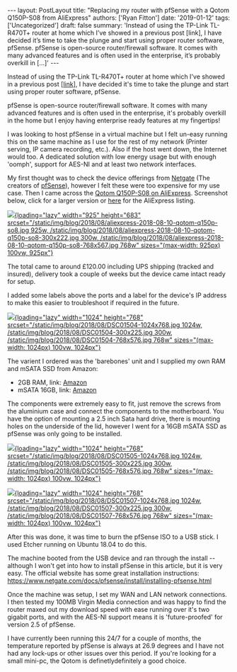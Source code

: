 \-\-- layout: PostLayout title: \"Replacing my router with pfSense with a Qotom Q150P-S08 from AliExpress\" authors: \[\'Ryan Fitton\'\] date: \'2019-01-12\' tags: \[\'Uncategorized\'\] draft: false summary: \'Instead of using the TP-Link TL-R470T+ router at home which I&#8217;ve showed in a previous post \[link\], I have decided it&#8217;s time to take the plunge and start using proper router software, pfSense. pfSense is open-source router/firewall software. It comes with many advanced features and is often used in the enterprise, it&#8217;s probably overkill in \[&hellip;\]\' \-\--

Instead of using the TP-Link TL-R470T+ router at home which I've showed in a previous post \[[link](https://ryanfitton.co.uk/blog/how-i-installed-cat6-ethernet-in-my-home/)\], I have decided it's time to take the plunge and start using proper router software, pfSense.

pfSense is open-source router/firewall software. It comes with many advanced features and is often used in the enterprise, it's probably overkill in the home but I enjoy having enterprise ready features at my fingertips!

I was looking to host pfSense in a virtual machine but I felt un-easy running this on the same machine as I use for the rest of my network (Printer serving, IP camera recording, etc.). Also if the host went down, the Internet would too. A dedicated solution with low energy usage but with enough 'oomph', support for AES-NI and at least two network interfaces.

My first thought was to check the device offerings from [Netgate](https://www.netgate.com/) (The creators of [pfSense](https://www.pfsense.org/)), however I felt these were too expensive for my use case. Then I came across the [Qotom Q150P-S08 on AliExpress](https://www.aliexpress.com/item/Qotom-Mini-PC-with-AES-NI-Quad-Core-Celeron-J3060-J3160-Processor-Fanless-Thin-Client-Little/32863982193.html). Screenshot below, click for a larger version or [here](https://www.aliexpress.com/item/Qotom-Mini-PC-with-AES-NI-Quad-Core-Celeron-J3060-J3160-Processor-Fanless-Thin-Client-Little/32863982193.html) for the AliExpress listing.

[![](/static/img/blog/2018/08/aliexpress-2018-08-10-qotom-q150p-so8.jpg){loading="lazy" width="925" height="683" srcset="/static/img/blog/2018/08/aliexpress-2018-08-10-qotom-q150p-so8.jpg 925w, /static/img/blog/2018/08/aliexpress-2018-08-10-qotom-q150p-so8-300x222.jpg 300w, /static/img/blog/2018/08/aliexpress-2018-08-10-qotom-q150p-so8-768x567.jpg 768w" sizes="(max-width: 925px) 100vw, 925px"}](/static/img/blog/2018/08/aliexpress-2018-08-10-qotom-q150p-so8.jpg)

The total came to around £120.00 including UPS shipping (tracked and insured), delivery took a couple of weeks but the device came intact ready for setup.

I added some labels above the ports and a label for the device's IP address to make this easier to troubleshoot if required in the future.

[![](/static/img/blog/2018/08/DSC01504-1024x768.jpg){loading="lazy" width="1024" height="768" srcset="/static/img/blog/2018/08/DSC01504-1024x768.jpg 1024w, /static/img/blog/2018/08/DSC01504-300x225.jpg 300w, /static/img/blog/2018/08/DSC01504-768x576.jpg 768w" sizes="(max-width: 1024px) 100vw, 1024px"}](/static/img/blog/2018/08/DSC01504.jpg)

The varient I ordered was the 'barebones' unit and I supplied my own RAM and mSATA SSD from Amazon:

-   2GB RAM, link: [Amazon](https://www.amazon.co.uk/gp/product/B005LDLP8W/ref=as_li_tl?ie=UTF8&tag=ryanfittoncou-21&camp=1634&creative=6738&linkCode=as2&creativeASIN=B005LDLP8W&linkId=8cbd43a15dc94f657d9d13d000910acb)
-   mSATA 16GB, link: [Amazon](https://www.amazon.co.uk/gp/product/B01MR18KZC/ref=as_li_tl?ie=UTF8&tag=ryanfittoncou-21&camp=1634&creative=6738&linkCode=as2&creativeASIN=B01MR18KZC&linkId=99bd3bf4d03cc04a0c2d324a55932be9)

The components were extremely easy to fit, just remove the screws from the aluminium case and connect the components to the motherboard. You have the option of mounting a 2.5 inch Sata hard drive, there is mounting holes on the underside of the lid, however I went for a 16GB mSATA SSD as pfSense was only going to be installed.

[![](/static/img/blog/2018/08/DSC01505-1024x768.jpg){loading="lazy" width="1024" height="768" srcset="/static/img/blog/2018/08/DSC01505-1024x768.jpg 1024w, /static/img/blog/2018/08/DSC01505-300x225.jpg 300w, /static/img/blog/2018/08/DSC01505-768x576.jpg 768w" sizes="(max-width: 1024px) 100vw, 1024px"}](/static/img/blog/2018/08/DSC01505.jpg)

[![](/static/img/blog/2018/08/DSC01507-1024x768.jpg){loading="lazy" width="1024" height="768" srcset="/static/img/blog/2018/08/DSC01507-1024x768.jpg 1024w, /static/img/blog/2018/08/DSC01507-300x225.jpg 300w, /static/img/blog/2018/08/DSC01507-768x576.jpg 768w" sizes="(max-width: 1024px) 100vw, 1024px"}](/static/img/blog/2018/08/DSC01507.jpg)

After this was done, it was time to burn the pfSense ISO to a USB stick. I used Etcher running on Ubuntu 18.04 to do this.

The machine booted from the USB device and ran through the install -- although I won't get into how to install pfSense in this article, but it is very easy. The official website has some great installation instructions: <https://www.netgate.com/docs/pfsense/install/installing-pfsense.html>

Once the machine was setup, I set my WAN and LAN network connections. I then tested my 100MB Virgin Media connection and was happy to find the router maxed out my download speed with ease running over it's two gigabit ports, and with the AES-NI support means it is 'future-proofed' for version 2.5 of pfSense.

I have currently been running this 24/7 for a couple of months, the temperature reported by pfSense is always at 26.9 degrees and I have not had any lock-ups or other issues over this period. If you're looking for a small mini-pc, the Qotom is definetlydefinitely a good choice.
